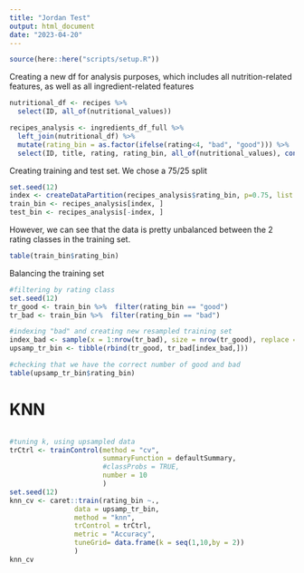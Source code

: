 ```yaml
---
title: "Jordan Test"
output: html_document
date: "2023-04-20"
---
```


```r
source(here::here("scripts/setup.R"))
```

Creating a new df for analysis purposes, which includes all nutrition-related features, as well as all ingredient-related features
```r
nutritional_df <- recipes %>% 
  select(ID, all_of(nutritional_values))

recipes_analysis <- ingredients_df_full %>% 
  left_join(nutritional_df) %>% 
  mutate(rating_bin = as.factor(ifelse(rating<4, "bad", "good"))) %>% 
  select(ID, title, rating, rating_bin, all_of(nutritional_values), contains("bin"), contains("total"))
```
Creating training and test set. We chose a 75/25 split
```r
set.seed(12)
index <- createDataPartition(recipes_analysis$rating_bin, p=0.75, list = FALSE)#data partition attemps to already balance out the data based on the outcome --> but here doesn't manage fully
train_bin <- recipes_analysis[index, ]
test_bin <- recipes_analysis[-index, ]
```

However, we can see that the data is pretty unbalanced between the 2 rating classes in the training set.
```r
table(train_bin$rating_bin)
```

Balancing the training set
```r
#filtering by rating class
set.seed(12)
tr_good <- train_bin %>%  filter(rating_bin == "good")
tr_bad <- train_bin %>%  filter(rating_bin == "bad")

#indexing "bad" and creating new resampled training set
index_bad <- sample(x = 1:nrow(tr_bad), size = nrow(tr_good), replace = TRUE)
upsamp_tr_bin <- tibble(rbind(tr_good, tr_bad[index_bad,]))

#checking that we have the correct number of good and bad
table(upsamp_tr_bin$rating_bin)
```

# KNN
```r

```

```r
#tuning k, using upsampled data
trCtrl <- trainControl(method = "cv",
                       summaryFunction = defaultSummary,
                       #classProbs = TRUE,
                       number = 10
                       )
set.seed(12)
knn_cv <- caret::train(rating_bin ~.,
                data = upsamp_tr_bin,
                method = "knn",
                trControl = trCtrl,
                metric = "Accuracy",
                tuneGrid= data.frame(k = seq(1,10,by = 2))
                )
knn_cv
```
